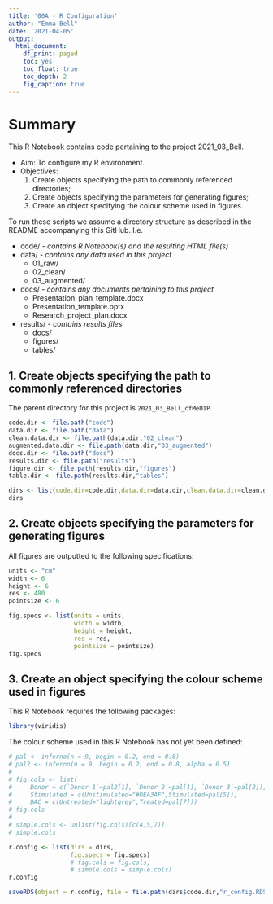 ```yaml
---
title: '00A - R Configuration'
author: "Emma Bell"
date: '2021-04-05'
output:
  html_document:
    df_print: paged
    toc: yes
    toc_float: true
    toc_depth: 2
    fig_caption: true
---
```


# Summary {.tabset}

This R Notebook contains code pertaining to the project 2021_03_Bell.

* Aim: To configure my R environment.
* Objectives:
  1. Create objects specifying the path to commonly referenced directories;
  2. Create objects specifying the parameters for generating figures;
  3. Create an object specifying the colour scheme used in figures.

To run these scripts we assume a directory structure as described in the README accompanying this GitHub. I.e.

* code/ - _contains R Notebook(s) and the resulting HTML file(s)_
* data/ - _contains any data used in this project_
  * 01_raw/
  * 02_clean/
  * 03_augmented/
* docs/ - _contains any documents pertaining to this project_
  * Presentation_plan_template.docx
  * Presentation_template.pptx
  * Research_project_plan.docx
* results/ - _contains results files_
  * docs/
  * figures/
  * tables/

## 1. Create objects specifying the path to commonly referenced directories

The parent directory for this project is `2021_03_Bell_cfMeDIP`.

```r
code.dir <- file.path("code")
data.dir <- file.path("data")
clean.data.dir <- file.path(data.dir,"02_clean")
augmented.data.dir <- file.path(data.dir,"03_augmented")
docs.dir <- file.path("docs")
results.dir <- file.path("results")
figure.dir <- file.path(results.dir,"figures")
table.dir <- file.path(results.dir,"tables")

dirs <- list(code.dir=code.dir,data.dir=data.dir,clean.data.dir=clean.data.dir,augmented.data.dir=augmented.data.dir,docs.dir=docs.dir,results.dir=results.dir,figure.dir=figure.dir,table.dir=table.dir)
dirs
```

## 2. Create objects specifying the parameters for generating figures

All figures are outputted to the following specifications:

```r
units <- "cm"
width <- 6
height <- 6
res <- 480
pointsize <- 6

fig.specs <- list(units = units,
                  width = width,
                  height = height,
                  res = res,
                  pointsize = pointsize)
fig.specs
```

## 3. Create an object specifying the colour scheme used in figures

This R Notebook requires the following packages:

```r
library(viridis)
```

The colour scheme used in this R Notebook has not yet been defined:

```r
# pal <- inferno(n = 9, begin = 0.2, end = 0.8)
# pal2 <- inferno(n = 9, begin = 0.2, end = 0.8, alpha = 0.5)
# 
# fig.cols <- list(
#     Donor = c(`Donor 1`=pal2[1], `Donor 2`=pal[1], `Donor 3`=pal[2]),
#     Stimulated = c(Unstimulated="#DEA3AF",Stimulated=pal[5]),
#     DAC = c(Untreated="lightgrey",Treated=pal[7]))
# fig.cols
# 
# simple.cols <- unlist(fig.cols)[c(4,5,7)]
# simple.cols
```


```r
r.config <- list(dirs = dirs,
                 fig.specs = fig.specs)
                 # fig.cols = fig.cols,
                 # simple.cols = simple.cols)
r.config
```

```r
saveRDS(object = r.config, file = file.path(dirs$code.dir,"r_config.RDS"))
```

